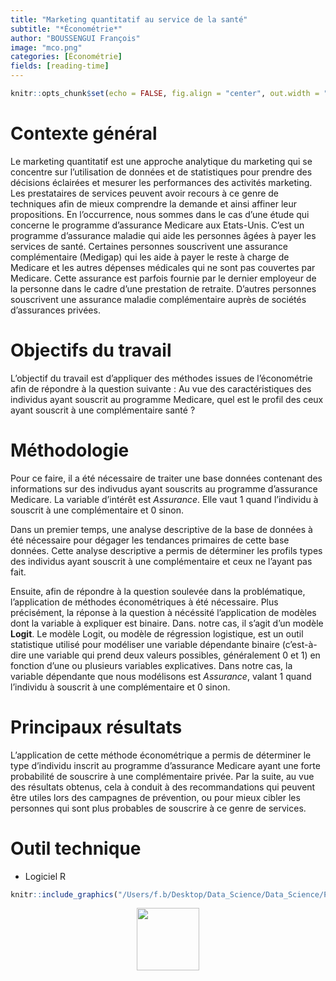 ```yaml
---
title: "Marketing quantitatif au service de la santé"
subtitle: "*Économétrie*"
author: "BOUSSENGUI François"
image: "mco.png"
categories: [Économétrie]
fields: [reading-time]
---
```


```r
knitr::opts_chunk$set(echo = FALSE, fig.align = "center", out.width = "100%")
```

# Contexte général

Le marketing quantitatif est une approche analytique du marketing qui se concentre sur l'utilisation de données et de statistiques pour prendre des décisions éclairées et mesurer les performances des activités marketing. Les prestataires de services peuvent avoir recours à ce genre de techniques afin de mieux comprendre la demande et ainsi affiner leur propositions. En l'occurrence, nous sommes dans le cas d'une étude qui concerne le programme d'assurance Medicare aux Etats-Unis. C'est un programme d'assurance maladie qui aide les personnes âgées à payer les services de santé. Certaines personnes souscrivent une assurance complémentaire (Medigap) qui les aide à payer le reste à charge de Medicare et les autres dépenses médicales qui ne sont pas couvertes par Medicare. Cette assurance est parfois fournie par le dernier employeur de la personne dans le cadre d'une prestation de retraite. D'autres personnes souscrivent une assurance maladie complémentaire auprès de sociétés d'assurances privées.

# Objectifs du travail

L'objectif du travail est d'appliquer des méthodes issues de l'économétrie afin de répondre à la question suivante : Au vue des caractéristiques des individus ayant souscrit au programme Medicare, quel est le profil des ceux ayant souscrit à une complémentaire santé ?

# Méthodologie

Pour ce faire, il a été nécessaire de traiter une base données contenant des informations sur des indivudus ayant souscrits au programme d'assurance Medicare. La variable d'intérêt est *Assurance*. Elle vaut 1 quand l'individu à souscrit à une complémentaire et 0 sinon.

Dans un premier temps, une analyse descriptive de la base de données à été nécessaire pour dégager les tendances primaires de cette base données. Cette analyse descriptive a permis de déterminer les profils types des individus ayant souscrit à une complémentaire et ceux ne l'ayant pas fait.

Ensuite, afin de répondre à la question soulevée dans la problématique, l'application de méthodes économétriques à été nécessaire. Plus précisément, la réponse à la question à nécéssité l'application de modèles dont la variable à expliquer est binaire. Dans. notre cas, il s'agit d'un modèle **Logit**. Le modèle Logit, ou modèle de régression logistique, est un outil statistique utilisé pour modéliser une variable dépendante binaire (c'est-à-dire une variable qui prend deux valeurs possibles, généralement 0 et 1) en fonction d'une ou plusieurs variables explicatives. Dans notre cas, la variable dépendante que nous modélisons est *Assurance*, valant 1 quand l'individu à souscrit à une complémentaire et 0 sinon.

# Principaux résultats

L'application de cette méthode économétrique a permis de déterminer le type d'individu inscrit au programme d'assurance Medicare ayant une forte probabilité de souscrire à une complémentaire privée. Par la suite, au vue des résultats obtenus, cela à conduit à des recommandations qui peuvent être utiles lors des campagnes de prévention, ou pour mieux cibler les personnes qui sont plus probables de souscrire à ce genre de services.

# Outil technique

-   Logiciel R

```r
knitr::include_graphics("/Users/f.b/Desktop/Data_Science/Data_Science/Personal_portfolio/Personal_portfolio/posts/sixth/Logit-Probit modelling.pdf")
```

::: {style="text-align:center;"}
[<img src="down.png" width="100"/>](https://drive.google.com/file/d/10z5FpyIFDDW6iTGgUda4-aNgHK6Nf2yv/view?usp=sharing)
:::

